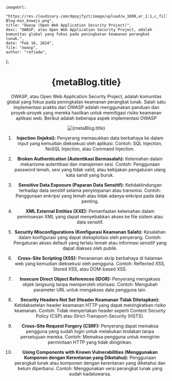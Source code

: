     imageUrl:
        "https://res.cloudinary.com/dqoyjfyzt/image/upload/w_1000,ar_1:1,c_fill,g_auto,e_art:hokusai/v1708101213/OWASP-Blog-min_knwejs.png",
    title: "Owasp (Open Web Application Security Project)",
    desc: "OWASP, atau Open Web Application Security Project, adalah komunitas global yang fokus pada peningkatan keamanan perangkat lunak.",
    date: "Feb 16, 2024",
    file: "owasp",
    author: "rafiadw",
};

<Header author={metaBlog.author} date={metaBlog.date} />

# {metaBlog.title}

OWASP, atau Open Web Application Security Project, adalah komunitas global yang fokus pada peningkatan keamanan perangkat lunak. Salah satu implementasi praktis dari OWASP adalah menggunakan panduan dan proyek-proyek yang mereka hasilkan untuk memitigasi risiko keamanan aplikasi web. Berikut adalah beberapa aspek implementasi OWASP

<Image
    src="https://res.cloudinary.com/dqoyjfyzt/image/upload/v1708101212/owasp-security-training-betabit-open-graph_rqzy7m.png"
    alt={metaBlog.title}
/>

1. **Injection (Injeksi):** Penyerang memasukkan data berbahaya ke dalam input yang kemudian dieksekusi oleh aplikasi. Contoh: SQL Injection, NoSQL Injection, atau Command Injection.

2. **Broken Authentication (Autentikasi Bermasalah):** Kelemahan dalam mekanisme autentikasi dan manajemen sesi. Contoh: Penggunaan password lemah, sesi yang tidak valid, atau kebijakan pengaturan ulang kata sandi yang buruk.

3. **Sensitive Data Exposure (Paparan Data Sensitif):** Ketidaklindungan terhadap data sensitif selama penyimpanan atau transmisi. Contoh: Penggunaan enkripsi yang lemah atau tidak adanya enkripsi pada data penting.

4. **XML External Entities (XXE):** Pemanfaatan kelemahan dalam pemrosesan XML yang dapat menyebabkan akses ke file sistem atau data sensitif.

5. **Security Misconfigurations (Konfigurasi Keamanan Salah):** Kesalahan dalam konfigurasi yang dapat dieksploitasi oleh penyerang. Contoh: Pengaturan akses default yang terlalu lemah atau informasi sensitif yang dapat diakses oleh publik.

6. **Cross-Site Scripting (XSS):** Penanaman skrip berbahaya di halaman web yang kemudian dieksekusi oleh pengguna. Contoh: Reflected XSS, Stored XSS, atau DOM-based XSS.

7. **Insecure Direct Object References (IDOR):** Penyerang mengakses objek langsung tanpa memperoleh otorisasi. Contoh: Mengubah parameter URL untuk mengakses data pengguna lain.

8. **Security Headers Not Set (Header Keamanan Tidak Ditetapkan):** Ketidaksetelan header keamanan HTTP yang dapat meningkatkan risiko keamanan. Contoh: Tidak menyertakan header seperti Content Security Policy (CSP) atau Strict-Transport-Security (HSTS).

9. **Cross-Site Request Forgery (CSRF):** Penyerang dapat memaksa pengguna yang sudah login untuk melakukan tindakan tanpa persetujuan mereka. Contoh: Memaksa pengguna untuk mengirim permintaan HTTP yang tidak diinginkan.

10. **Using Components with Known Vulnerabilities (Menggunakan Komponen dengan Kerentanan yang Diketahui):** Penggunaan perangkat lunak atau komponen dengan kerentanan yang diketahui dan belum diperbarui. Contoh: Menggunakan versi perangkat lunak yang sudah kadaluwarsa.
